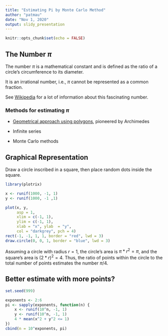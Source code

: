 ```yaml
---
title: "Estimating Pi by Monte Carlo Method"
author: "patmau"
date: "Nov 1, 2020"
output: slidy_presentation
---
```


```r
knitr::opts_chunk$set(echo = FALSE)
```

## The Number $\pi$

The number $\pi$ is a mathematical constant and is defined as the ratio of a circle's circumference to its diameter.

It is an irrational number, i.e., $\pi$ cannot be represented as a common fraction.

See [Wikipedia](https://en.wikipedia.org/wiki/Pi) for a lot of information about this fascinating number.

### Methods for estimating $\pi$

- [Geometrical approach using polygons](https://en.wikipedia.org/wiki/Pi#Polygon_approximation_era), pioneered by Archimedes

- Infinite series

- Monte Carlo methods

## Graphical Representation

Draw a circle inscribed in a square, then place random dots inside the square.

```r
library(plotrix)

x <- runif(1000, -1, 1)
y <- runif(1000, -1 ,1)

plot(x, y, 
     asp = 1, 
     xlim = c(-1, 1), 
     ylim = c(-1, 1),
     xlab = "x", ylab  = "y",
     col = "darkgrey", pch = 4)
rect(-1, -1, 1, 1, border = "red", lwd = 3)
draw.circle(0, 0, 1, border = "blue", lwd = 3)
```

Assuming a circle with radius $r = 1$, the circle's area is $\pi * r^2 = \pi$, and the square's area is $(2*r)^2 = 4$.
Thus, the ratio of points within the circle to the total number of points estimates the number $\pi / 4$.

## Better estimate with more points?

```r
set.seed(999)

exponents <- 2:6
pi <- sapply(exponents, function(n) {
    x <- runif(10^n, -1, 1)
    y <- runif(10^n, -1, 1)
    4 * mean(x^2 + y^2 <= 1)
})
cbind(n = 10^exponents, pi)
```


